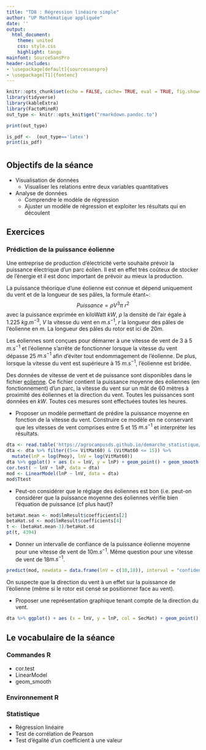 ```yaml
---
title: "TD8 : Régression linéaire simple"
author: "UP Mathématique appliquée"
date: ''
output:
  html_document:
    theme: united
    css: style.css
    highlight: tango
mainfont: SourceSansPro
header-includes:
- \usepackage[default]{sourcesanspro}
- \usepackage[T1]{fontenc}
---
```



```r
knitr::opts_chunk$set(echo = FALSE, cache= TRUE, eval = TRUE, fig.show='hide', message = FALSE, warning = FALSE, results = 'hide' )
library(tidyverse)
library(kableExtra)
library(FactoMineR)
out_type <- knitr::opts_knit$get("rmarkdown.pandoc.to")
```

```r
print(out_type)

is_pdf <-  (out_type=='latex')
print(is_pdf)
```

# {.tabset .tabset-fade .tabset-pills}

##  Objectifs de la séance  


* Visualisation de données
  - Visualiser les relations entre deux variables quantitatives
* Analyse de données
   - Comprendre le modèle de régression
   - Ajuster un modèle de régression et exploiter les résultats qui en découlent
  
  
## Exercices 

###  Prédiction de la puissance éolienne

Une entreprise de production d'électricité verte souhaite prévoir la puissance électrique d'un parc éolien. Il est en effet
très coûteux de stocker de l'énergie et il est donc important de prévoir au mieux la production.

La puissance théorique d'une éolienne est connue et dépend uniquement du vent et de la longueur de ses pâles, la formule étant~:
$$Puissance = \rho V^3 \pi\ r^2$$
avec la puissance exprimée en kiloWatt $kW$, $\rho$ la densité de l'air égale à 1.225 $kg.m^{-3}$,
$V$ la vitesse du vent en $m.s^{-1}$, $r$ la longueur des pâles de l'éolienne en $m$.
La longueur des pâles du rotor est ici de 20$m$.

Les éoliennes sont conçues pour démarrer à une vitesse de vent de 3 à 5 $m.s^{-1}$ et l'éolienne
s'arrête de fonctionner lorsque la vitesse du vent dépasse 25 $m.s^{-1}$ afin d'éviter tout endommagement
de l'éolienne. De plus, lorsque la vitesse du vent est supérieure à 15 $m.s^{-1}$, l'éolienne est bridée.

Des données de vitesse de vent et de puissance sont disponibles dans le fichier [eolienne](eolienne.csv). Ce fichier contient la puissance
moyenne des éoliennes (en fonctionnement) d'un parc,
la vitesse du vent sur un mât de 60 mètres à proximité des éoliennes et la direction du vent.
Toutes les puissances sont données en $kW$.
Toutes ces mesures sont effectuées toutes les heures.

* Proposer un modèle permettant de prédire la puissance moyenne en fonction de la vitesse du vent.
Construire ce modèle en ne conservant que les vitesses de vent comprises entre 5 et 15 $m.s^{-1}$
et interpréter les résultats.
```r
dta <- read.table('https://agrocampusds.github.io/demarche_statistique/eolienne.csv', sep = ';', header = TRUE, stringsAsFactors = TRUE)
dta <- dta %>% filter((5<= VitMat60) & (VitMat60 <= 15)) %>% 
  mutate(lnP = log(Pmoy), lnV = log(VitMat60)) 
dta %>% ggplot() + aes (x = lnV, y = lnP) + geom_point() + geom_smooth(method = "lm")
cor.test( ~ lnV + lnP, data = dta)
mod <- LinearModel(lnP ~ lnV, data = dta)
mod$Ttest
```


* Peut-on considérer que le réglage des éoliennes est bon (i.e. peut-on considérer que la puissance moyenne des éoliennes
vérifie bien l'équation de puissance (cf plus haut)?

```r
betaHat.mean <- mod$lmResult$coefficients[2]
betaHat.sd <- mod$lmResult$coefficients[4]
t <- (betaHat.mean-3)/betaHat.sd
pt(t, 4394)
```

* Donner un intervalle de confiance de la puissance éolienne moyenne pour une vitesse de vent de 10$m.s^{-1}$. Même question pour une vitesse de vent de  18$m.s^{-1}$.

```r
predict(mod, newdata = data.frame(lnV = c(10,18)), interval = "confidence")
```

On suspecte que la direction du vent à un effet sur la puissance de l'éolienne (même si
le rotor est censé se positionner face au vent).

* Proposer une représentation graphique tenant compte de la direction du vent.
```r
dta %>% ggplot() + aes (x = lnV, y = lnP, col = SecMat) + geom_point() + geom_smooth(method = "lm")
```

## Le vocabulaire de la séance

### Commandes R
- cor.test
- LinearModel
- geom_smooth

### Environnement R


### Statistique 
- Régression linéaire
- Test de corrélation de Pearson
- Test d'égalité d'un coefficient à une valeur
